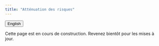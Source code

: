 ```yaml
---
title: "Atténuation des risques"
---
```


<link rel="stylesheet" href=https://cdnjs.cloudflare.com/ajax/libs/font-awesome/4.7.0/css/font-awesome.min.css><button onclick="window.location = location.href.replace('fr','en');" class="btn"><i class="fa fa-language"></i> English</button>

Cette page est en cours de construction. Revenez bientôt pour les mises à jour.